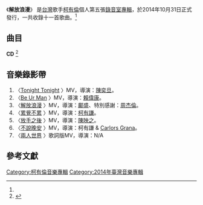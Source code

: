 {{Infobox Album
| Name  = 解放浪漫
| Type  = 專輯
| Cover  = 
| Artist  = [[柯有倫|柯有倫]]
| Released   = 2014年10月31日<ref name=FiveMusic>{{cite web|title=柯有倫/解放浪漫|url=http://www.5music.com.tw/CDList-C.asp?cdno=435475678971|publisher=五大唱片|accessdate=2014-11-02|archive-date=2019-11-28|archive-url=https://web.archive.org/web/20191128083430/http://www.5music.com.tw/CDList-C.asp?cdno=435475678971|dead-url=no}}</ref>

| Recorded  = 
| Genre = [[華語流行音樂|華語流行音樂]]
| Length = 41分29秒
| Label = [[種子音樂|種子音樂]]<ref name=FiveMusic />

| Producer =
| Last album = [[無畏無懼|無畏無懼]]<br />(2010年)
| This album = '''解放浪漫'''<br />(2014年)
| Next album = [[飛_(柯有倫專輯)|飛]]<br />(2017年)
}}
《'''解放浪漫'''》 是[[台灣|台灣]]歌手[[柯有倫|柯有倫]]個人第五張[[錄音室專輯|錄音室專輯]]，於2014年10月31日正式發行，一共收錄十一首歌曲。<ref name=FiveMusic />

==曲目==
'''CD'''
<ref name=IR>{{cite web|title=柯有倫/解放浪漫|url=http://www.iwant-radio.com/showinformation.php?sisn=35228|publisher=銀河網路電台|accessdate=2014-11-02|archive-date=2016-03-04|archive-url=https://web.archive.org/web/20160304073551/http://www.iwant-radio.com/showinformation.php?sisn=35228|dead-url=no}}</ref>

{{Tracklist
| longnote_column = yes
| music_credits = yes
| lyrics_credits = yes

| title1 = Tonight Tonight
| music1 = [[柯有倫|柯有倫]]<br />[[Jacky|Jacky]]<br />[[溫永信|溫永信]]
| lyrics1 = 柯有倫<br />Jacky<br />[[林子欽|Dr.Moon]]
| arranger1 = 
| producer1 = 
| longnote1 = 
| length1 = 4:01

| title2 = 愛是超魔力
| music2 = [[Ryan.B|Ryan.B]]
| lyrics2 = 柯有倫<br />Jacky
| arranger2 = 
| producer2 = 
| longnote2 = 
| length2 = 3:34

| title3 = Be Ur Man
| music3 = 柯有倫<br />Jacky<br />[[慶辰君|慶辰君]]<br />溫永信
| lyrics3 = 柯有倫<br />Jacky<br />[[林怡鳳|林怡鳳]]
| arranger3 = 
| producer3 = 
| longnote3 = 
| length3 = 3:54

| title4 = 解放浪漫
| music4 = 柯有倫<br />Jacky<br />[[劉文仁|劉文仁]]
| lyrics4 = 柯有倫<br />Jacky
| arranger4 = 
| producer4 = 
| longnote4 = feat. [[安心亞|安心亞]]
| length4 = 3:27

| title5 = 累覺不愛
| music5 = [[王于陞|王于陞]]<br />Ryan.B
| lyrics5 = 林怡鳳
| arranger5 = 
| producer5 = 
| longnote5 = 
| length5 = 3:38

| title6 = 放手之後
| music6 = 柯有倫、Jacky、溫永信
| lyrics6 = 林怡鳳
| arranger6 = 
| producer6 = 
| longnote6 = 
| length6 = 4:02

| title7 = Never Give Up
| music7 = [[韓星洲|韓星洲]]
| lyrics7 = 柯有倫
| arranger7 = 
| producer7 = 
| longnote7 = 
| length7 = 3:01

| title8 = 不說晚安
| music8 = 溫永信<br />[[鄭智化|鄭智化]]<br />[[陳志遠|陳志遠]]<br />柯有倫<br />Jacky
| lyrics8 = 鄭智化<br />陳志遠<br />柯有倫<br />Jacky<br />Ryan.B<br />[[楊眼眼|楊眼眼]]<br />[[張方露|張方露]]
| arranger8 = 
| producer8 = 
| longnote8 =  feat. [[Ryan.B|Ryan.B]]
| length8 = 3:21

| title9 = 你來告訴我
| music9 = 韓星洲
| lyrics9 = 林怡鳳<br />韓星洲
| arranger9 = 
| producer9 = 
| longnote9 = 
| length9 = 3:50

| title10 = Tonight Tonight
| note10 = Remix
| music10 = 柯有倫<br />Jacky<br />溫永信
| lyrics10 = 柯有倫<br />Jacky<br />Dr.moon
| arranger10 = 
| producer10 = 
| longnote10 = 
| length10 = 5:00

| title11 = 兩人世界
| note11 = 
| music11 = 柯有倫
| lyrics11 = 柯有倫
| arranger11 = 
| producer11 = 
| longnote11 = feat. [[黃雅莉|黃雅莉]]<br/>電視劇《[[喜歡·一個人|喜歡·一個人]]》插曲
| length11 = 3:41

| total_length = 41:29
}}

==音樂錄影帶==
#〈[https://www.youtube.com/watch?v=ecY4g3LD3QI Tonight Tonight] {{Wayback|url=https://www.youtube.com/watch?v=ecY4g3LD3QI |date=20190609094853 }}〉MV，導演：[[陳奕旦|陳奕旦]]。
#〈[https://www.youtube.com/watch?v=kKyqjCRIvbE Be Ur Man] {{Wayback|url=https://www.youtube.com/watch?v=kKyqjCRIvbE |date=20190611160141 }}〉MV，導演：[[賴偉康|賴偉康]]。
#〈[https://www.youtube.com/watch?v=zHswpTHzo4g 解放浪漫] {{Wayback|url=https://www.youtube.com/watch?v=zHswpTHzo4g |date=20190720021142 }}〉MV，導演：[[鄺盛|鄺盛]]、特別感謝：[[周杰倫|周杰倫]]。
#〈[https://www.youtube.com/watch?v=drMUEIOPf5U 累覺不累] {{Wayback|url=https://www.youtube.com/watch?v=drMUEIOPf5U |date=20190705174324 }}〉MV，導演：[[柯有謙|柯有謙]]。
#〈[https://www.youtube.com/watch?v=_BNUH4wYZvA 放手之後] {{Wayback|url=https://www.youtube.com/watch?v=_BNUH4wYZvA |date=20190604103642 }}〉MV，導演：[[陳映之|陳映之]]。
#〈[https://www.youtube.com/watch?v=uAUy3cygumo 不說晚安] {{Wayback|url=https://www.youtube.com/watch?v=uAUy3cygumo |date=20190717050324 }}〉MV，導演：柯有謙 & [[Carlors_Grana|Carlors Grana]]。
#〈[https://www.youtube.com/watch?v=3N3EZa6k1m8 兩人世界] {{Wayback|url=https://www.youtube.com/watch?v=3N3EZa6k1m8 |date=20191129112259 }}〉歌詞版MV，導演：N/A

==參考文獻==
<references/>

[[Category:柯有倫音樂專輯|Category:柯有倫音樂專輯]]
[[Category:2014年臺灣音樂專輯|Category:2014年臺灣音樂專輯]]